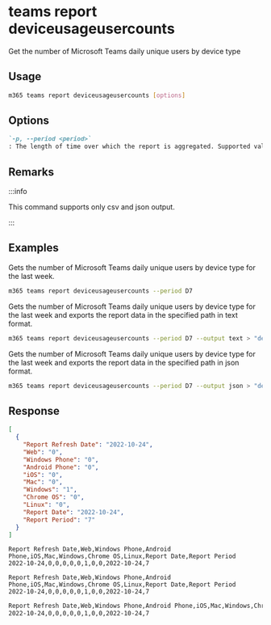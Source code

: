 
# teams report deviceusageusercounts

Get the number of Microsoft Teams daily unique users by device type

## Usage

```sh
m365 teams report deviceusageusercounts [options]
```

## Options

```md definition-list
`-p, --period <period>`
: The length of time over which the report is aggregated. Supported values `D7`, `D30`, `D90`, `D180`.
```

<Global />

## Remarks

:::info

This command supports only csv and json output.

:::

## Examples

Gets the number of Microsoft Teams daily unique users by device type for the last week.

```sh
m365 teams report deviceusageusercounts --period D7
```

Gets the number of Microsoft Teams daily unique users by device type for the last week and exports the report data in the specified path in text format.

```sh
m365 teams report deviceusageusercounts --period D7 --output text > "deviceusageusercounts.txt"
```

Gets the number of Microsoft Teams daily unique users by device type for the last week and exports the report data in the specified path in json format.

```sh
m365 teams report deviceusageusercounts --period D7 --output json > "deviceusageusercounts.json"
```

## Response

<Tabs>
  <TabItem value="JSON">

  ``` json
  [
    {
      "Report Refresh Date": "2022-10-24",
      "Web": "0",
      "Windows Phone": "0",
      "Android Phone": "0",
      "iOS": "0",
      "Mac": "0",
      "Windows": "1",
      "Chrome OS": "0",
      "Linux": "0",
      "Report Date": "2022-10-24",
      "Report Period": "7"
    }
  ]
  ```

  </TabItem>
  <TabItem value="Text">

  ``` text
  Report Refresh Date,Web,Windows Phone,Android Phone,iOS,Mac,Windows,Chrome OS,Linux,Report Date,Report Period
  2022-10-24,0,0,0,0,0,1,0,0,2022-10-24,7
  ```

  </TabItem>
  <TabItem value="CSV">

  ``` text
  Report Refresh Date,Web,Windows Phone,Android Phone,iOS,Mac,Windows,Chrome OS,Linux,Report Date,Report Period
  2022-10-24,0,0,0,0,0,1,0,0,2022-10-24,7
  ```

  </TabItem>
  <TabItem value="Markdown">

  ```md
  Report Refresh Date,Web,Windows Phone,Android Phone,iOS,Mac,Windows,Chrome OS,Linux,Report Date,Report Period
  2022-10-24,0,0,0,0,0,1,0,0,2022-10-24,7
  ```

  </TabItem>
</Tabs>

